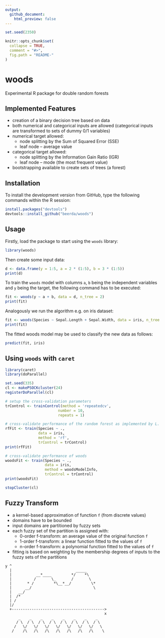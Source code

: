 ```yaml
---
output:
  github_document:
    html_preview: false
---
```


<!-- README.md is generated from README.Rmd. Please edit that file -->

```r
set.seed(2350)

knitr::opts_chunk$set(
  collapse = TRUE,
  comment = "#>",
  fig.path = "README-"
)
```


# woods

Experimental R package for double random forests


##  Implemented Features

- creation of a binary decision tree based on data
- both numerical and categorical inputs are allowed (categorical inputs are transformed to sets of dummy 0/1 variables)
- numerical target allowed:
  - node splitting by the Sum of Squared Error (SSE)
  - leaf node -- average value
- categorical target allowed:
  - node splitting by the Information Gain Ratio (IGR)
  - leaf node -- mode (the most frequent value)
- bootstrapping available to create sets of trees (a forest)


## Installation

To install the development version from GitHub, type the following commands within the R session:

```r
install.packages("devtools")
devtools::install_github("beerda/woods")
```


## Usage

Firstly, load the package to start using the `woods` library:
```r
library(woods)
```

Then create some input data:

```r
d <- data.frame(y = 1:5, a = 2 * (1:5), b = 3 * (1:5))
print(d)
```

To train the `woods` model with columns `a`, `b` being the independent variables and `y` being the target, the following command has to be executed:

```r
fit <- woods(y ~ a + b, data = d, n_tree = 2)
print(fit)
```

Analogously we run the algorithm e.g. on iris dataset:

```r
fit <- woods(Species ~ Sepal.Length + Sepal.Width, data = iris, n_tree = 2)
print(fit)
```

The fitted woods model may be used to classify the new data as follows:

```r
predict(fit, iris)
```


## Using `woods` with `caret`

```r
library(caret)
library(doParallel)

set.seed(335)
cl <- makePSOCKcluster(24)
registerDoParallel(cl)

# setup the cross-validation parameters
trControl <- trainControl(method = 'repeatedcv',
                        number = 10,
                        repeats = 1)

# cross-validate performance of the random forest as implemented by L. Breiman (the randomForest package)
rfFit <- train(Species ~ .,
               data = iris,
               method = 'rf',
               trControl = trControl)
print(rfFit)

# cross-validate performance of woods
woodsFit <- train(Species ~ .,
                  data = iris,
                  method = woodsModelInfo,
                  trControl = trControl)
print(woodsFit)

stopCluster(cl)
```


## Fuzzy Transform

- a kernel-based approximation of function `f` (from discrete values)
- domains have to be bounded
- input domains are partitioned by fuzzy sets
- each fuzzy set of the partition is assigned with:
  - 0-order f-transform: an average value of the original function `f`
  - 1-order f-transform: a linear function fitted to the values of `f`
  - n-order f-transform: a polynomial function fitted to the values of `f`
- fitting is based on weighting by the membership degrees of inputs to the fuzzy sets of the partitions

```
y ^
  |                             _____
  |           __*____         */    *\
  |          /       \_       /       \
  |       * /         *\__*__/         \*
  |      __/                            \
  |   __/
  |  /*
  | /
  |/
  +------------------------------------------>
                                             x
      _    _    _    _    _    _    _    _  
     / \  / \  / \  / \  / \  / \  / \  / \  
    /   \/   \/   \/   \/   \/   \/   \/   \  
   /    /\   /\   /\   /\   /\   /\   /\    \  
 ```
 
